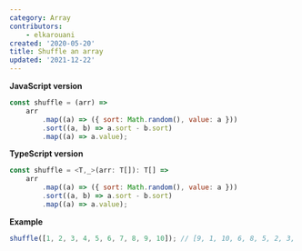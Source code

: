 ```yaml
---
category: Array
contributors:
    - elkarouani
created: '2020-05-20'
title: Shuffle an array
updated: '2021-12-22'
---
```


**JavaScript version**

```js
const shuffle = (arr) =>
    arr
        .map((a) => ({ sort: Math.random(), value: a }))
        .sort((a, b) => a.sort - b.sort)
        .map((a) => a.value);
```

**TypeScript version**

```js
const shuffle = <T,_>(arr: T[]): T[] =>
    arr
        .map((a) => ({ sort: Math.random(), value: a }))
        .sort((a, b) => a.sort - b.sort)
        .map((a) => a.value);
```

**Example**

```js
shuffle([1, 2, 3, 4, 5, 6, 7, 8, 9, 10]); // [9, 1, 10, 6, 8, 5, 2, 3, 7, 4]
```
